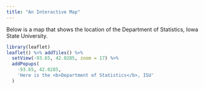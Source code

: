 ---
title: "An Interactive Map"
---

Below is a map that shows the location of the
Department of Statistics, Iowa State University.

```{r out.width='100%', echo=FALSE}
library(leaflet)
leaflet() %>% addTiles() %>%
  setView(-93.65, 42.0285, zoom = 17) %>%
  addPopups(
    -93.65, 42.0285,
    'Here is the <b>Department of Statistics</b>, ISU'
  )
```
